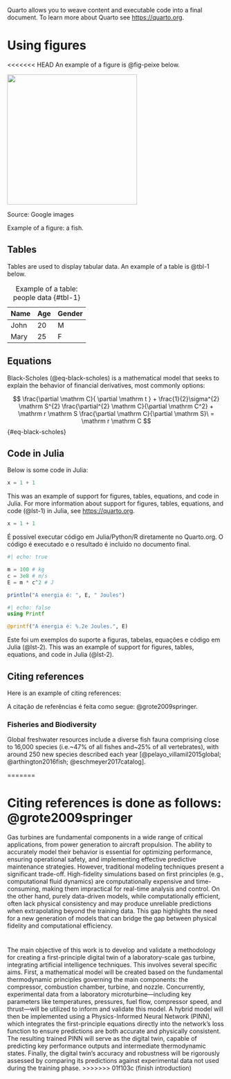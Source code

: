 \chapter{\huge{\textbf{Introduction}}}

Quarto allows you to weave content and executable code into a final document. To learn more about Quarto see <https://quarto.org>.

# Using figures

<<<<<<< HEAD
An example of a figure is @fig-peixe below.

::: {#fig-peixe layout-ncol=1}

![](figuras/images.jpg){width=300}

Source: Google images

Example of a figure: a fish.

:::

## Tables

Tables are used to display tabular data. An example of a table is @tbl-1 below.

| Name  | Age | Gender |
|-------|-----|--------|
| John  | 20  | M      |
| Mary  | 25  | F      |

: Example of a table: people data {#tbl-1}

## Equations

Black-Scholes (@eq-black-scholes) is a mathematical model that seeks to explain the behavior of financial derivatives, most commonly options:

$$
\frac{\partial \mathrm C}{ \partial \mathrm t } + \frac{1}{2}\sigma^{2} \mathrm S^{2}
\frac{\partial^{2} \mathrm C}{\partial \mathrm C^2}
  + \mathrm r \mathrm S \frac{\partial \mathrm C}{\partial \mathrm S}\ =
  \mathrm r \mathrm C 
$$ {#eq-black-scholes}

## Code in Julia

Below is some code in Julia:

<!-- Here I had to do a workaround because I couldn't get the code to run correctly in quarto.org. I used \vspace{0cm} and it worked at the time. -->

\vspace{0cm}

```{#lst-1 .julia lst-cap="Customers Query"}
x = 1 + 1
```

This was an example of support for figures, tables, equations, and code in Julia. For more information about support for figures, tables, equations, and code (@lst-1) in Julia, see <https://quarto.org>.

```{#lst-2 .julia lst-cap="Example of Julia code"}
x = 1 + 1
```

É possível executar código em Julia/Python/R diretamente no Quarto.org. O código é executado e o resultado é incluído no documento final.

```julia
#| echo: true

m = 100 # kg
c = 3e8 # m/s
E = m * c^2 # J

println("A energia é: ", E, " Joules")
```

```julia
#| echo: false
using Printf

@printf("A energia é: %.2e Joules.", E)
```

Este foi um exemplos do suporte a figuras, tabelas, equações e código em Julia (@lst-2).
This was an example of support for figures, tables, equations, and code in Julia (@lst-2).

## Citing references

Here is an example of citing references:

A citação de referências é feita como segue: @grote2009springer.

### Fisheries and Biodiversity

Global freshwater resources include a diverse fish fauna comprising close to 16,000 species (i.e.~47% of all fishes and~25% of all vertebrates), with around 250 new species described each year [@pelayo_villamil2015global; @arthington2016fish; @eschmeyer2017catalog].

=======

Citing references is done as follows: @grote2009springer
=======
Gas turbines are fundamental components in a wide range of critical applications, from power generation to aircraft propulsion. The ability to accurately model their behavior is essential for optimizing performance, ensuring operational safety, and implementing effective predictive maintenance strategies. However, traditional modeling techniques present a significant trade-off. High-fidelity simulations based on first principles (e.g., computational fluid dynamics) are computationally expensive and time-consuming, making them impractical for real-time analysis and control. On the other hand, purely data-driven models, while computationally efficient, often lack physical consistency and may produce unreliable predictions when extrapolating beyond the training data. This gap highlights the need for a new generation of models that can bridge the gap between physical fidelity and computational efficiency.

# \textbf{Objectives}

The main objective of this work is to develop and validate a methodology for creating a first-principle digital twin of a laboratory-scale gas turbine, integrating artificial intelligence techniques. This involves several specific aims. First, a mathematical model will be created based on the fundamental thermodynamic principles governing the main components: the compressor, combustion chamber, turbine, and nozzle. Concurrently, experimental data from a laboratory microturbine—including key parameters like temperatures, pressures, fuel flow, compressor speed, and thrust—will be utilized to inform and validate this model. A hybrid model will then be implemented using a Physics-Informed Neural Network (PINN), which integrates the first-principle equations directly into the network's loss function to ensure predictions are both accurate and physically consistent. The resulting trained PINN will serve as the digital twin, capable of predicting key performance outputs and intermediate thermodynamic states. Finally, the digital twin's accuracy and robustness will be rigorously assessed by comparing its predictions against experimental data not used during the training phase.
>>>>>>> 01f103c (finish introduction)
